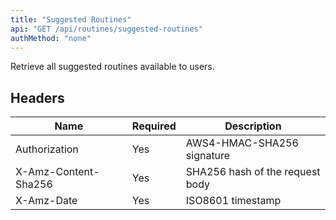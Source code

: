 ```yaml
---
title: "Suggested Routines"
api: "GET /api/routines/suggested-routines"
authMethod: "none"
---
```


Retrieve all suggested routines available to users.

## Headers


| Name | Required | Description |
| --- | --- | --- |
| Authorization | Yes | AWS4-HMAC-SHA256 signature |
| X-Amz-Content-Sha256 | Yes | SHA256 hash of the request body |
| X-Amz-Date | Yes | ISO8601 timestamp |

